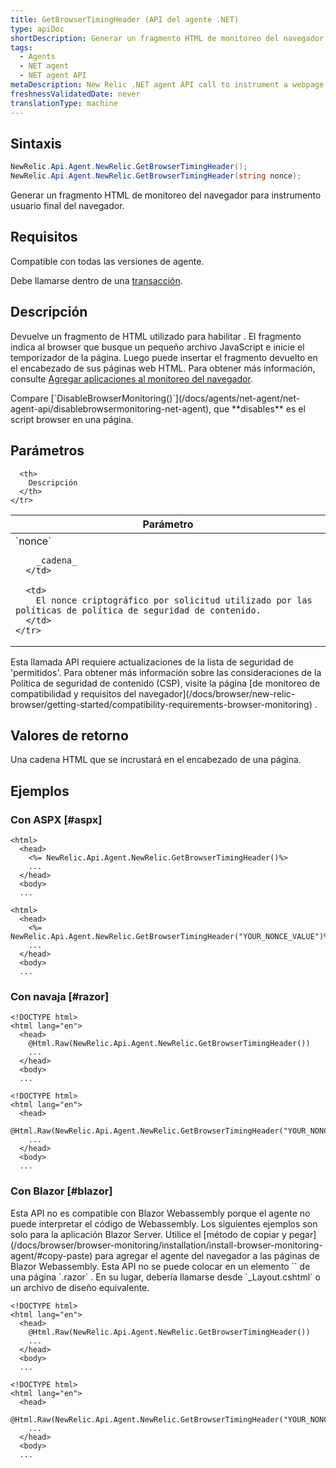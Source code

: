 ```yaml
---
title: GetBrowserTimingHeader (API del agente .NET)
type: apiDoc
shortDescription: Generar un fragmento HTML de monitoreo del navegador para instrumento usuario final del navegador.
tags:
  - Agents
  - NET agent
  - NET agent API
metaDescription: New Relic .NET agent API call to instrument a webpage with browser.
freshnessValidatedDate: never
translationType: machine
---
```


## Sintaxis

```cs
NewRelic.Api.Agent.NewRelic.GetBrowserTimingHeader();
NewRelic.Api.Agent.NewRelic.GetBrowserTimingHeader(string nonce);
```

Generar un fragmento HTML de monitoreo del navegador para instrumento usuario final del navegador.

## Requisitos

Compatible con todas las versiones de agente.

Debe llamarse dentro de una [transacción](/docs/accounts-partnerships/education/getting-started-new-relic/glossary#transaction).

## Descripción

Devuelve un fragmento de HTML utilizado para habilitar [<InlinePopover type="browser"/>](/docs/browser/new-relic-browser/getting-started/new-relic-browser). El fragmento indica al browser que busque un pequeño archivo JavaScript e inicie el temporizador de la página. Luego puede insertar el fragmento devuelto en el encabezado de sus páginas web HTML. Para obtener más información, consulte [Agregar aplicaciones al monitoreo del navegador](/docs/browser/new-relic-browser/installation-configuration/adding-apps-new-relic-browser).

<Callout variant="tip">
  Compare [`DisableBrowserMonitoring()`](/docs/agents/net-agent/net-agent-api/disablebrowsermonitoring-net-agent), que <DoNotTranslate>**disables**</DoNotTranslate> es el script browser en una página.
</Callout>

## Parámetros

<table>
  <thead>
    <tr>
      <th width="25%">
        Parámetro
      </th>

      <th>
        Descripción
      </th>
    </tr>
  </thead>

  <tbody>
    <tr>
      <td>
        `nonce`

        _cadena_
      </td>

      <td>
        El nonce criptográfico por solicitud utilizado por las políticas de política de seguridad de contenido.
      </td>
    </tr>
  </tbody>
</table>

<Callout variant="tip">
  Esta llamada API requiere actualizaciones de la lista de seguridad de 'permitidos'. Para obtener más información sobre las consideraciones de la Política de seguridad de contenido (CSP), visite la página [de monitoreo de compatibilidad y requisitos del navegador](/docs/browser/new-relic-browser/getting-started/compatibility-requirements-browser-monitoring) .
</Callout>

## Valores de retorno

Una cadena HTML que se incrustará en el encabezado de una página.

## Ejemplos

### Con ASPX [#aspx]

```aspnet
<html>
  <head>
    <%= NewRelic.Api.Agent.NewRelic.GetBrowserTimingHeader()%>
    ...
  </head>
  <body>
  ...
```

```aspnet
<html>
  <head>
    <%= NewRelic.Api.Agent.NewRelic.GetBrowserTimingHeader("YOUR_NONCE_VALUE")%>
    ...
  </head>
  <body>
  ...
```

### Con navaja [#razor]

```cshtml
<!DOCTYPE html>
<html lang="en">
  <head>
    @Html.Raw(NewRelic.Api.Agent.NewRelic.GetBrowserTimingHeader())
    ...
  </head>
  <body>
  ...
```

```cshtml
<!DOCTYPE html>
<html lang="en">
  <head>
    @Html.Raw(NewRelic.Api.Agent.NewRelic.GetBrowserTimingHeader("YOUR_NONCE_VALUE"))
    ...
  </head>
  <body>
  ...
```

### Con Blazor [#blazor]

<Callout variant="important">
  Esta API no es compatible con Blazor Webassembly porque el agente no puede interpretar el código de Webassembly. Los siguientes ejemplos son solo para la aplicación Blazor Server. Utilice el [método de copiar y pegar](/docs/browser/browser-monitoring/installation/install-browser-monitoring-agent/#copy-paste) para agregar el agente del navegador a las páginas de Blazor Webassembly.
</Callout>

<Callout variant="important">
  Esta API no se puede colocar en un elemento `<HeadContent>` de una página `.razor` . En su lugar, debería llamarse desde `_Layout.cshtml` o un archivo de diseño equivalente.
</Callout>

```cshtml
<!DOCTYPE html>
<html lang="en">
  <head>
    @Html.Raw(NewRelic.Api.Agent.NewRelic.GetBrowserTimingHeader())
    ...
  </head>
  <body>
  ...
```

```cshtml
<!DOCTYPE html>
<html lang="en">
  <head>
    @Html.Raw(NewRelic.Api.Agent.NewRelic.GetBrowserTimingHeader("YOUR_NONCE_VALUE"))
    ...
  </head>
  <body>
  ...
```
